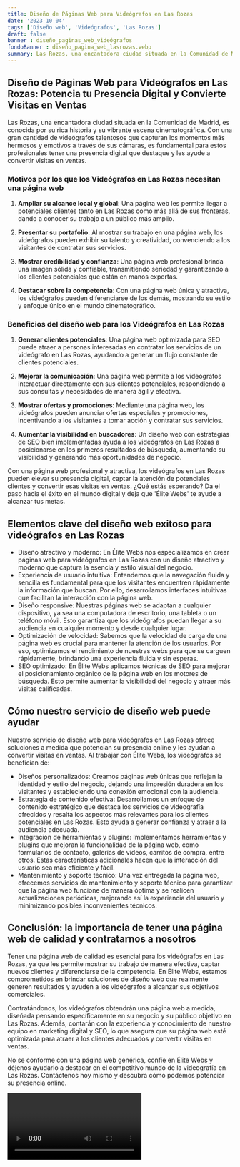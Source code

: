 ```yaml
---
title: Diseño de Páginas Web para Videógrafos en Las Rozas
date: '2023-10-04'
tags: ['Diseño web', 'Videógrafos', 'Las Rozas']
draft: false
banner : diseño_paginas_web_videógrafos
fondoBanner : diseño_pagina_web_lasrozas.webp
summary: Las Rozas, una encantadora ciudad situada en la Comunidad de Madrid, es conocida por su rica historia y su vibrante escena cinematográfica. Con una gran cantidad de videógrafos talentosos que capturan los momentos más hermosos y emotivos a través de sus cámaras, es fundamental para estos profesionales tener una presencia digital que destaque y les ayude a convertir visitas en ventas.
---
```


## Diseño de Páginas Web para Videógrafos en Las Rozas: Potencia tu Presencia Digital y Convierte Visitas en Ventas

Las Rozas, una encantadora ciudad situada en la Comunidad de Madrid, es conocida por su rica historia y su vibrante escena cinematográfica. Con una gran cantidad de videógrafos talentosos que capturan los momentos más hermosos y emotivos a través de sus cámaras, es fundamental para estos profesionales tener una presencia digital que destaque y les ayude a convertir visitas en ventas.

### Motivos por los que los Videógrafos en Las Rozas necesitan una página web

1. **Ampliar su alcance local y global**: Una página web les permite llegar a potenciales clientes tanto en Las Rozas como más allá de sus fronteras, dando a conocer su trabajo a un público más amplio.

2. **Presentar su portafolio**: Al mostrar su trabajo en una página web, los videógrafos pueden exhibir su talento y creatividad, convenciendo a los visitantes de contratar sus servicios.

3. **Mostrar credibilidad y confianza**: Una página web profesional brinda una imagen sólida y confiable, transmitiendo seriedad y garantizando a los clientes potenciales que están en manos expertas.

4. **Destacar sobre la competencia**: Con una página web única y atractiva, los videógrafos pueden diferenciarse de los demás, mostrando su estilo y enfoque único en el mundo cinematográfico.

### Beneficios del diseño web para los Videógrafos en Las Rozas

1. **Generar clientes potenciales**: Una página web optimizada para SEO puede atraer a personas interesadas en contratar los servicios de un videógrafo en Las Rozas, ayudando a generar un flujo constante de clientes potenciales.

2. **Mejorar la comunicación**: Una página web permite a los videógrafos interactuar directamente con sus clientes potenciales, respondiendo a sus consultas y necesidades de manera ágil y efectiva.

3. **Mostrar ofertas y promociones**: Mediante una página web, los videógrafos pueden anunciar ofertas especiales y promociones, incentivando a los visitantes a tomar acción y contratar sus servicios.

4. **Aumentar la visibilidad en buscadores**: Un diseño web con estrategias de SEO bien implementadas ayuda a los videógrafos en Las Rozas a posicionarse en los primeros resultados de búsqueda, aumentando su visibilidad y generando más oportunidades de negocio.

Con una página web profesional y atractiva, los videógrafos en Las Rozas pueden elevar su presencia digital, captar la atención de potenciales clientes y convertir esas visitas en ventas. ¿Qué estás esperando? Da el paso hacia el éxito en el mundo digital y deja que 'Élite Webs' te ayude a alcanzar tus metas.

<GifSeo />

<Cta />

## Elementos clave del diseño web exitoso para videógrafos en Las Rozas

- Diseño atractivo y moderno: En Élite Webs nos especializamos en crear páginas web para videógrafos en Las Rozas con un diseño atractivo y moderno que captura la esencia y estilo visual del negocio.
- Experiencia de usuario intuitiva: Entendemos que la navegación fluida y sencilla es fundamental para que los visitantes encuentren rápidamente la información que buscan. Por ello, desarrollamos interfaces intuitivas que facilitan la interacción con la página web.
- Diseño responsive: Nuestras páginas web se adaptan a cualquier dispositivo, ya sea una computadora de escritorio, una tableta o un teléfono móvil. Esto garantiza que los videógrafos puedan llegar a su audiencia en cualquier momento y desde cualquier lugar.
- Optimización de velocidad: Sabemos que la velocidad de carga de una página web es crucial para mantener la atención de los usuarios. Por eso, optimizamos el rendimiento de nuestras webs para que se carguen rápidamente, brindando una experiencia fluida y sin esperas.
- SEO optimizado: En Élite Webs aplicamos técnicas de SEO para mejorar el posicionamiento orgánico de la página web en los motores de búsqueda. Esto permite aumentar la visibilidad del negocio y atraer más visitas calificadas.

## Cómo nuestro servicio de diseño web puede ayudar

Nuestro servicio de diseño web para videógrafos en Las Rozas ofrece soluciones a medida que potencian su presencia online y les ayudan a convertir visitas en ventas. Al trabajar con Élite Webs, los videógrafos se benefician de:

- Diseños personalizados: Creamos páginas web únicas que reflejan la identidad y estilo del negocio, dejando una impresión duradera en los visitantes y estableciendo una conexión emocional con la audiencia.
- Estrategia de contenido efectiva: Desarrollamos un enfoque de contenido estratégico que destaca los servicios de videografía ofrecidos y resalta los aspectos más relevantes para los clientes potenciales en Las Rozas. Esto ayuda a generar confianza y atraer a la audiencia adecuada.
- Integración de herramientas y plugins: Implementamos herramientas y plugins que mejoran la funcionalidad de la página web, como formularios de contacto, galerías de videos, carritos de compra, entre otros. Estas características adicionales hacen que la interacción del usuario sea más eficiente y fácil.
- Mantenimiento y soporte técnico: Una vez entregada la página web, ofrecemos servicios de mantenimiento y soporte técnico para garantizar que la página web funcione de manera óptima y se realicen actualizaciones periódicas, mejorando así la experiencia del usuario y minimizando posibles inconvenientes técnicos.

## Conclusión: la importancia de tener una página web de calidad y contratarnos a nosotros

Tener una página web de calidad es esencial para los videógrafos en Las Rozas, ya que les permite mostrar su trabajo de manera efectiva, captar nuevos clientes y diferenciarse de la competencia. En Élite Webs, estamos comprometidos en brindar soluciones de diseño web que realmente generen resultados y ayuden a los videógrafos a alcanzar sus objetivos comerciales.

Contratándonos, los videógrafos obtendrán una página web a medida, diseñada pensando específicamente en su negocio y su público objetivo en Las Rozas. Además, contarán con la experiencia y conocimiento de nuestro equipo en marketing digital y SEO, lo que asegura que su página web esté optimizada para atraer a los clientes adecuados y convertir visitas en ventas.

No se conforme con una página web genérica, confíe en Élite Webs y déjenos ayudarlo a destacar en el competitivo mundo de la videografía en Las Rozas. Contáctenos hoy mismo y descubra cómo podemos potenciar su presencia online.

<Video />

<CtaBot job='Videógrafos' city='Las Rozas'/>

<Gmaps query='Las Rozas+españa+maps' />